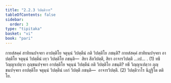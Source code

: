 ```yaml
---
title: "2.2.3 วิปตฺติวาร"
tableOfContents: false
sidebar:
  order: 3
type: "tipitaka"
basket: "vi"
book: "pari"
---
```



<DynamicBreadcrumb />

<Division number="251" book="pari">

<Paragraph number="1055" book="pari">
กายสํสคฺคํ สาทิยนปจฺจยา อาปตฺติโย จตุนฺนํ วิปตฺตีนํ กติ วิปตฺติโย ภชนฺติ? กายสํสคฺคํ สาทิยนปจฺจยา อาปตฺติโย จตุนฺนํ วิปตฺตีนํ เทฺว วิปตฺติโย ภชนฺติ—  สิยา สีลวิปตฺตึ, สิยา อาจารวิปตฺตึ …เป… . (1)
</Paragraph>

<Paragraph number="1056" book="pari">
ทธึ วิญฺญาเปตฺวา ภุญฺชนปจฺจยา อาปตฺติโย จตุนฺนํ วิปตฺตีนํ กติ วิปตฺติโย ภชนฺติ? ทธึ วิญฺญาเปตฺวา ภุญฺชนปจฺจยา อาปตฺติโย จตุนฺนํ วิปตฺตีนํ เอกํ วิปตฺตึ ภชนฺติ—  อาจารวิปตฺตึ. (2)

</Paragraph>
</Division>

<Paragraph number="1057" type="center" book="pari">
วิปตฺติวาโร นิฏฺฐิโต ตติโย.
</Paragraph>